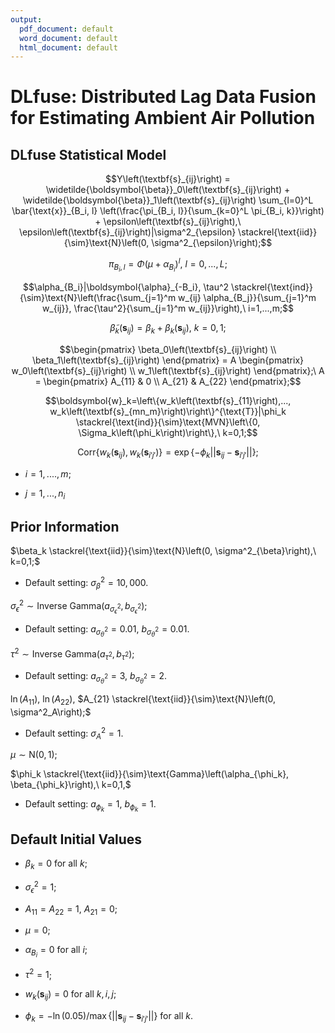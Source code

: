 ```yaml
---
output:
  pdf_document: default
  word_document: default
  html_document: default
---
```

# DLfuse: Distributed Lag Data Fusion for Estimating Ambient Air Pollution

## DLfuse Statistical Model
$$Y\left(\textbf{s}_{ij}\right) = \widetilde{\boldsymbol{\beta}}_0\left(\textbf{s}_{ij}\right) + \widetilde{\boldsymbol{\beta}}_1\left(\textbf{s}_{ij}\right) \sum_{l=0}^L \bar{\text{x}}_{B_i, l} \left(\frac{\pi_{B_i, l}}{\sum_{k=0}^L \pi_{B_i, k}}\right) + \epsilon\left(\textbf{s}_{ij}\right),\ \epsilon\left(\textbf{s}_{ij}\right)|\sigma^2_{\epsilon} \stackrel{\text{iid}}{\sim}\text{N}\left(0, \sigma^2_{\epsilon}\right);$$

$$\pi_{B_i, l} = \Phi\left(\mu + \alpha_{B_i}\right)^{l},\ l=0, ..., L;$$

$$\alpha_{B_i}|\boldsymbol{\alpha}_{-B_i}, \tau^2 \stackrel{\text{ind}}{\sim}\text{N}\left(\frac{\sum_{j=1}^m w_{ij} \alpha_{B_j}}{\sum_{j=1}^m w_{ij}}, \frac{\tau^2}{\sum_{j=1}^m w_{ij}}\right),\ i=1,...,m;$$

$$\widetilde{\beta}_k\left(\textbf{s}_{ij}\right) = \beta_k + \beta_k\left(\textbf{s}_{ij}\right),\ k=0,1;$$

$$\begin{pmatrix} 
\beta_0\left(\textbf{s}_{ij}\right) \\
\beta_1\left(\textbf{s}_{ij}\right) 
\end{pmatrix} = A \begin{pmatrix} 
w_0\left(\textbf{s}_{ij}\right) \\
w_1\left(\textbf{s}_{ij}\right) 
\end{pmatrix};\ A = \begin{pmatrix} 
A_{11} & 0 \\
A_{21} & A_{22} 
\end{pmatrix};$$

$$\boldsymbol{w}_k=\left\{w_k\left(\textbf{s}_{11}\right),..., w_k\left(\textbf{s}_{mn_m}\right)\right\}^{\text{T}}|\phi_k \stackrel{\text{ind}}{\sim}\text{MVN}\left\{0, \Sigma_k\left(\phi_k\right)\right\},\ k=0,1;$$

$$\text{Corr}\left\{w_k\left(\textbf{s}_{ij}\right), w_k\left(\textbf{s}_{i'j'}\right)\right\}=\exp\left\{-\phi_k||\textbf{s}_{ij} - \textbf{s}_{i'j'}||\right\};$$

* $i = 1, ...., m;$

* $j = 1, ..., n_i$

## Prior Information
$\beta_k \stackrel{\text{iid}}{\sim}\text{N}\left(0, \sigma^2_{\beta}\right),\ k=0,1;$

* Default setting: $\sigma^2_{\beta} = 10,000.$

$\sigma^2_{\epsilon} \sim \text{Inverse Gamma}\left(a_{\sigma^2_{\epsilon}}, b_{\sigma^2_{\epsilon}}\right);$

* Default setting: $a_{\sigma^2_{\theta}} = 0.01$, $b_{\sigma^2_{\theta}} = 0.01.$

$\tau^2 \sim \text{Inverse Gamma}\left(a_{\tau^2}, b_{\tau^2}\right);$

* Default setting: $a_{\sigma^2_{\theta}} = 3$, $b_{\sigma^2_{\theta}} = 2.$

$\ln\left(A_{11}\right)$, $\ln\left(A_{22}\right)$, $A_{21} \stackrel{\text{iid}}{\sim}\text{N}\left(0, \sigma^2_A\right);$

* Default setting: $\sigma^2_A = 1.$

$\mu \sim \text{N}\left(0, 1\right);$

$\phi_k \stackrel{\text{iid}}{\sim}\text{Gamma}\left(\alpha_{\phi_k}, \beta_{\phi_k}\right),\ k=0,1,$

* Default setting: $a_{\phi_k} = 1$, $b_{\phi_k} = 1.$

## Default Initial Values
* $\beta_k = 0$ for all $k$;

* $\sigma^2_{\epsilon} = 1$;

* $A_{11} = A_{22} = 1,\ A_{21}=0$;

* $\mu = 0$;

* $\alpha_{B_i} = 0$ for all $i$;

* $\tau^2 = 1$;

* $w_k\left(\textbf{s}_{ij}\right) = 0$ for all $k,i,j$;

* $\phi_k = -\ln\left(0.05\right)/\max\left\{||\textbf{s}_{ij} - \textbf{s}_{i'j'}||\right\}$ for all $k$.

